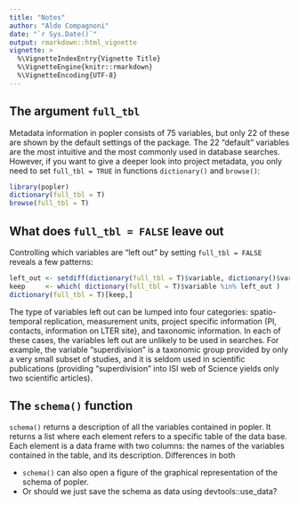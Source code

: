 ```yaml
---
title: "Notes"
author: "Aldo Compagnoni"
date: "`r Sys.Date()`"
output: rmarkdown::html_vignette
vignette: >
  %\VignetteIndexEntry{Vignette Title}
  %\VignetteEngine{knitr::rmarkdown}
  %\VignetteEncoding{UTF-8}
---
```

  
## The argument `full_tbl`

Metadata information in popler consists of 75 variables, but only 22 of these are shown by the default settings of the package. The 22 "default" variables are the most intuitive and the most commonly used in database searches. However, if you want to give a deeper look into project metadata, you only need to set `full_tbl = TRUE` in functions `dictionary()` and `browse()`:

```r
library(popler)
dictionary(full_tbl = T)
browse(full_tbl = T)
```

## What does `full_tbl = FALSE` leave out

Controlling which variables are "left out" by setting `full_tbl = FALSE` reveals a few patterns: 

```r
left_out <- setdiff(dictionary(full_tbl = T)$variable, dictionary()$variable)
keep     <- which( dictionary(full_tbl = T)$variable %in% left_out )
dictionary(full_tbl = T)[keep,]
```

The type of variables left out can be lumped into four categories: spatio-temporal replication, measurement units, project specific information (PI, contacts, information on LTER site), and taxonomic information. In each of these cases, the variables left out are unlikely to be used in searches. For example, the variable "superdivision" is a taxonomic group provided by only a very small subset of studies, and it is seldom used in scientific publications (providing "superdivision" into ISI web of Science yields only two scientific articles).

## The `schema()` function

`schema()` returns a description of all the variables contained in popler. It returns a list where each element refers to a specific table of the data base. Each element is a data frame with two columns: the names of the variables contained in the table, and its description.
Differences in both 

- `schema()` can also open a figure of the graphical representation of the schema of popler.
- Or should we just save the schema as data using devtools::use_data?

